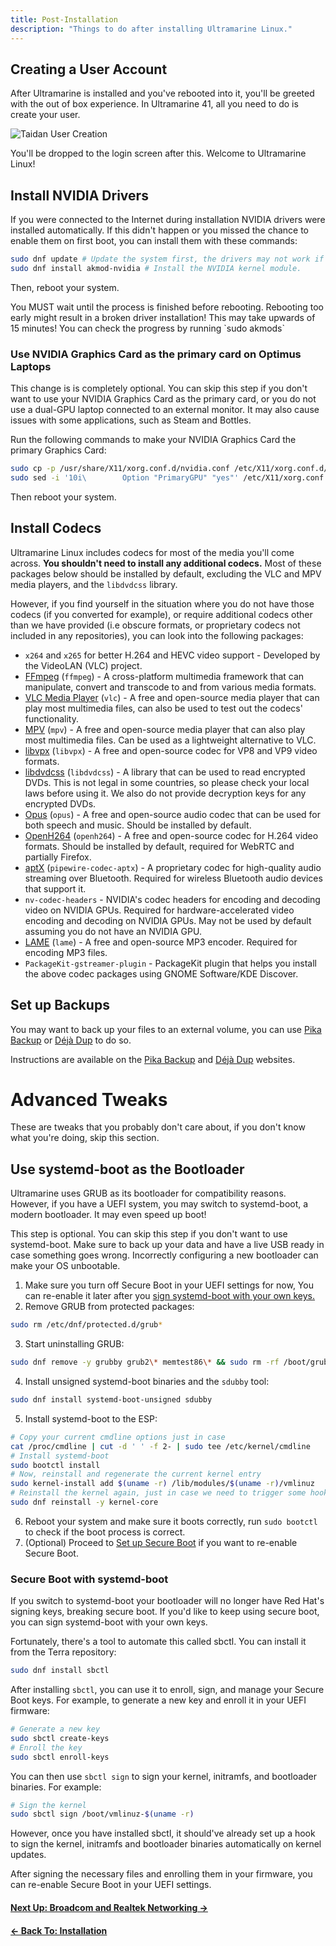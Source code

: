```yaml
---
title: Post-Installation
description: "Things to do after installing Ultramarine Linux."
---
```



## Creating a User Account

After Ultramarine is installed and you've rebooted into it, you'll be greeted with the out of box experience. In Ultramarine 41, all you need to do is create your user.

![Taidan User Creation](/assets/taidan/user-creation.png)

You'll be dropped to the login screen after this. Welcome to Ultramarine Linux!

## Install NVIDIA Drivers

If you were connected to the Internet during installation NVIDIA drivers were installed automatically.
If this didn't happen or you missed the chance to enable them on first boot, you can install them with these commands:

```bash
sudo dnf update # Update the system first, the drivers may not work if you don't.
sudo dnf install akmod-nvidia # Install the NVIDIA kernel module.
```

Then, reboot your system.

<Alert type="warning">
  You MUST wait until the process is finished before rebooting. Rebooting too
  early might result in a broken driver installation! This may take upwards of
  15 minutes! You can check the progress by running `sudo akmods`
</Alert>

### Use NVIDIA Graphics Card as the primary card on Optimus Laptops

This change is is completely optional. You can skip this step if you don't
want to use your NVIDIA Graphics Card as the primary card, or you do not use a
dual-GPU laptop connected to an external monitor. It may also cause issues
with some applications, such as Steam and Bottles.

Run the following commands to make your NVIDIA Graphics Card the primary Graphics Card:

```bash
sudo cp -p /usr/share/X11/xorg.conf.d/nvidia.conf /etc/X11/xorg.conf.d/nvidia.conf
sudo sed -i '10i\        Option "PrimaryGPU" "yes"' /etc/X11/xorg.conf.d/nvidia.conf # Add PrimaryGPU = yes to the 10th line of the file.
```

Then reboot your system.

## Install Codecs

Ultramarine Linux includes codecs for most of the media you'll come across. **You shouldn't need to install any additional codecs.** Most of these packages below should be installed by default, excluding
the VLC and MPV media players, and the `libdvdcss` library.

However, if you find yourself in the situation where you do not have those codecs (if you converted for example), or require additional codecs other than we have provided (i.e obscure formats, or proprietary codecs not included in any repositories), you can look into the following packages:

- `x264` and `x265` for better H.264 and HEVC video support - Developed by the VideoLAN (VLC) project.
- [FFmpeg](https://ffmpeg.org/) (`ffmpeg`) - A cross-platform multimedia framework that can manipulate, convert and transcode to and from various media formats.
- [VLC Media Player](https://www.videolan.org/vlc/) (`vlc`) - A free and open-source media player that can play most multimedia files, can also be used to test out the codecs' functionality.
- [MPV](https://mpv.io/) (`mpv`) - A free and open-source media player that can also play most multimedia files. Can be used as a lightweight alternative to VLC.
- [libvpx](https://www.webmproject.org/) (`libvpx`) - A free and open-source codec for VP8 and VP9 video formats.
- [libdvdcss](https://www.videolan.org/developers/libdvdcss.html) (`libdvdcss`) - A library that can be used to read encrypted DVDs. This is not legal in some countries, so please check your local laws before using it. We also do not provide decryption keys for any encrypted DVDs.
- [Opus](https://opus-codec.org/) (`opus`) - A free and open-source audio codec that can be used for both speech and music. Should be installed by default.
- [OpenH264](https://www.openh264.org/) (`openh264`) - A free and open-source codec for H.264 video formats. Should be installed by default, required for WebRTC and partially Firefox.
- [aptX](https://www.aptx.com/) (`pipewire-codec-aptx`) - A proprietary codec for high-quality audio streaming over Bluetooth. Required for wireless Bluetooth audio devices that support it.
- `nv-codec-headers` - NVIDIA's codec headers for encoding and decoding video on NVIDIA GPUs. Required for hardware-accelerated video encoding and decoding on NVIDIA GPUs. May not be used by default assuming you do not have an NVIDIA GPU.
- [LAME](https://lame.sourceforge.io/) (`lame`) - A free and open-source MP3 encoder. Required for encoding MP3 files.
- `PackageKit-gstreamer-plugin` - PackageKit plugin that helps you install the above codec packages using GNOME Software/KDE Discover.

## Set up Backups

You may want to back up your files to an external volume, you can use [Pika Backup] or [Déjà Dup] to do so.

Instructions are available on the [Pika Backup] and [Déjà Dup] websites.

[Déjà Dup]: https://wiki.gnome.org/Apps/DejaDup
[Pika Backup]: https://apps.gnome.org/PikaBackup/

# Advanced Tweaks

These are tweaks that you probably don't care about, if you don't know what you're doing, skip this section.

## Use systemd-boot as the Bootloader

Ultramarine uses GRUB as its bootloader for compatibility reasons. However, if you have a UEFI system, you may switch to
systemd-boot, a modern bootloader. It may even speed up boot!

<Alert type="warning">
  This step is optional. You can skip this step if you don't want to use
  systemd-boot. Make sure to back up your data and have a live USB ready in case
  something goes wrong. Incorrectly configuring a new bootloader can make your
  OS unbootable.
</Alert>

1. Make sure you turn off Secure Boot in your UEFI settings for now, You can re-enable it later after you [sign systemd-boot with your own keys.](#secure-boot-with-systemd-boot)
2. Remove GRUB from protected packages:

```bash
sudo rm /etc/dnf/protected.d/grub*
```

3. Start uninstalling GRUB:

```bash
sudo dnf remove -y grubby grub2\* memtest86\* && sudo rm -rf /boot/grub2 && sudo rm -rf /boot/loader
```

4. Install unsigned systemd-boot binaries and the `sdubby` tool:

```bash
sudo dnf install systemd-boot-unsigned sdubby
```

5. Install systemd-boot to the ESP:

```bash
# Copy your current cmdline options just in case
cat /proc/cmdline | cut -d ' ' -f 2- | sudo tee /etc/kernel/cmdline
# Install systemd-boot
sudo bootctl install
# Now, reinstall and regenerate the current kernel entry
sudo kernel-install add $(uname -r) /lib/modules/$(uname -r)/vmlinuz
# Reinstall the kernel again, just in case we need to trigger some hooks
sudo dnf reinstall -y kernel-core
```

6. Reboot your system and make sure it boots correctly, run `sudo bootctl` to check if the boot process is correct.
7. (Optional) Proceed to [Set up Secure Boot](#set-up-secure-boot) if you want to re-enable Secure Boot.

### Secure Boot with systemd-boot

If you switch to systemd-boot your bootloader will no longer have Red Hat's signing keys, breaking secure boot. If you'd like to keep using secure boot, you can sign systemd-boot with your own keys.

Fortunately, there's a tool to automate this called sbctl. You can install it from the Terra repository:

```bash
sudo dnf install sbctl
```

After installing `sbctl`, you can use it to enroll, sign, and manage your Secure Boot keys. For example, to generate a new key and enroll it in your UEFI firmware:

```bash
# Generate a new key
sudo sbctl create-keys
# Enroll the key
sudo sbctl enroll-keys
```

You can then use `sbctl sign` to sign your kernel, initramfs, and bootloader binaries. For example:

```bash
# Sign the kernel
sudo sbctl sign /boot/vmlinuz-$(uname -r)
```

However, once you have installed sbctl, it should've already set up a hook to sign the kernel, initramfs and bootloader binaries automatically on kernel updates.

After signing the necessary files and enrolling them in your firmware, you can re-enable Secure Boot in your UEFI settings.

#### [Next Up: Broadcom and Realtek Networking →](/en/setup/broadcom-realtek)

#### [← Back To: Installation](/en/setup/installation)
